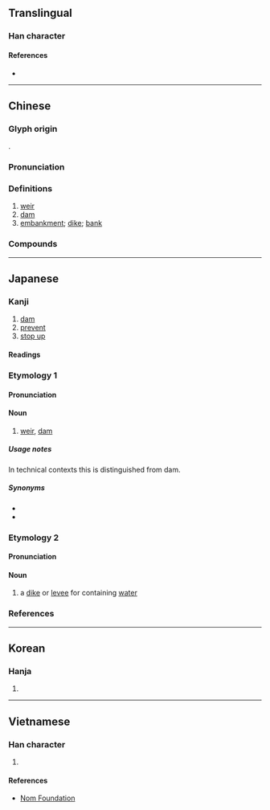 {{character info}}
==Translingual==

===Han character===
{{Han char|rn=32|rad=土|as=09|sn=12|four=41114|canj=GSAV|ids=⿰土匽}}

====References====
* {{Han ref|kx=0234.040|dkj=05274|dj=0471.120|hdz=10461.050|uh=5830|ud=22576|bh=B3F7|bd=46071}}

----

==Chinese==
{{zh-forms}}

===Glyph origin===
{{Han etym}}
{{Han compound|土|匽|ls=psc|c1=s|c2=p|t1=earth, ground}}.

===Pronunciation===
{{zh-pron
|m=yàn
|c=jin2
|mn=ml:iàn
|w=2i
|mc=y
|oc=y
|cat=n
}}

===Definitions===
{{zh-hanzi}}

# [[weir]]
# [[dam]]
# [[embankment]]; [[dike]]; [[bank]]

===Compounds===
{{zh-der|埭堰|堰塞湖|塘堰|都江堰|新堰|大堰壋|鴨堰橋|長堰|孫堰|荷花堰|肖堰|大堰|大堰角|堰坡|高家堰|付家堰|十堰|二堰|五堰|化龍堰|蔣家堰|金堰|白家堰|河堰}}

----

==Japanese==

===Kanji===
{{ja-kanji|grade=|rs=土09}}

# [[dam]]
# [[prevent]]
# [[stop up]]

====Readings====
{{ja-readings
|goon=えん
|kanon=えん
|kun=せき-, せ-く
}}

===Etymology 1===
{{wikipedia|lang=ja}}
{{ja-kanjitab|せき|yomi=k}}
{{rfe|ja}}

====Pronunciation====
{{ja-pron|yomi=k|せき|acc=1|acc_ref=DJR,NHK}}

====Noun====
{{ja-noun|せき}}

# [[weir]], [[dam]]

=====Usage notes=====
In technical contexts this is distinguished from dam.

=====Synonyms=====
* {{ja-r|ダム||[[dam]]}}
* {{ja-r|堰堤|えんてい|[[dam]]}}

===Etymology 2===
{{ja-kanjitab|い|yomi=k}}

====Pronunciation====
{{ja-pron|い|y=k|acc=1|acc_ref=DJR}}

====Noun====
{{ja-noun|い|hhira=ゐ}}

# a [[dike]] or [[levee]] for containing [[water]]

===References===
<references/>

----

==Korean==

===Hanja===
{{ko-hanja|hangeul=언|rv=eon|mr=ŏn}}

# {{rfdef|ko|sort=土09}}

----

==Vietnamese==

===Han character===
{{vi-hantu|[[yển]]|rs=土09}}

# {{rfdef|vi|sort=土09}}

====References====
* [http://nomfoundation.org/common/nom_details.php?codepoint=5830 Nom Foundation]
